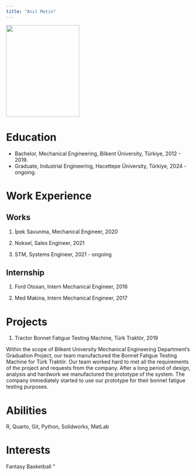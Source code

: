 ```yaml
---
title: "Anıl Metin"
---
```


![](/assets/images/anil_metin.jpg){fig-align="left" width="200" height="250"}

# Education

-   Bachelor, Mechanical Engineering, Bilkent Üniversity, Türkiye, 2012 - 2019.
-   Graduate, Industrial Engineering, Hacettepe Üniversity, Türkiye, 2024 - ongoing.

# Work Experience

## Works

1.  İpek Savunma, Mechanical Engineer, 2020

2.  Noksel, Sales Engineer, 2021

3.  STM, Systems Engineer, 2021 - ongoing

## Internship

1.  Ford Otosan, Intern Mechanical Engineer, 2016

2.  Med Makina, Intern Mechanical Engineer, 2017

# Projects

1.  Tractor Bonnet Fatigue Testing Machine, Türk Traktör, 2019

Within the scope of Bilkent University Mechanical Engineering Department's Graduation Project, our team manufactured the Bonnet Fatigue Testing Machine for Türk Traktör. Our team worked hard to met all the requirements of the project and requests from the company. After a long period of design, analysis and hardwork we manufactured the prototype of the system. The company immediately started to use our prototype for their bonnet fatigue testing purposes.

# Abilities

R, Quarto, Git, Python, Solidworks, MatLab

# Interests

Fantasy Basketball "
